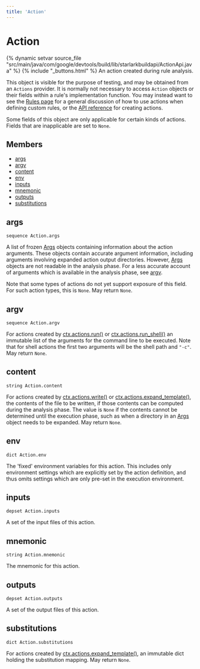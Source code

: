 ```yaml
---
title: 'Action'
---
```


# Action

{% dynamic setvar source_file "src/main/java/com/google/devtools/build/lib/starlarkbuildapi/ActionApi.java" %}
{% include "\_buttons.html" %}
An action created during rule analysis.

This object is visible for the purpose of testing, and may be obtained from an `Actions` provider. It is normally not necessary to access `Action` objects or their fields within a rule's implementation function. You may instead want to see the [Rules page](https://bazel.build/extending/rules#actions) for a general discussion of how to use actions when defining custom rules, or the [API reference](../builtins/actions.html) for creating actions.

Some fields of this object are only applicable for certain kinds of actions. Fields that are inapplicable are set to `None`.

## Members

- [args](#args)
- [argv](#argv)
- [content](#content)
- [env](#env)
- [inputs](#inputs)
- [mnemonic](#mnemonic)
- [outputs](#outputs)
- [substitutions](#substitutions)

## args

``` rule-signature
sequence Action.args
```

A list of frozen [Args](../builtins/Args.html) objects containing information about the action arguments. These objects contain accurate argument information, including arguments involving expanded action output directories. However, [Args](../builtins/Args.html) objects are not readable in the analysis phase. For a less accurate account of arguments which is available in the analysis phase, see [argv](#argv).

Note that some types of actions do not yet support exposure of this field. For such action types, this is `None`.
May return `None`.

## argv

``` rule-signature
sequence Action.argv
```

For actions created by [ctx.actions.run()](../builtins/actions.html#run) or [ctx.actions.run_shell()](../builtins/actions.html#run_shell) an immutable list of the arguments for the command line to be executed. Note that for shell actions the first two arguments will be the shell path and `"-c"`.
May return `None`.

## content

``` rule-signature
string Action.content
```

For actions created by [ctx.actions.write()](../builtins/actions.html#write) or [ctx.actions.expand_template()](../builtins/actions.html#expand_template), the contents of the file to be written, if those contents can be computed during the analysis phase. The value is `None` if the contents cannot be determined until the execution phase, such as when a directory in an [Args](../builtins/Args.html) object needs to be expanded.
May return `None`.

## env

``` rule-signature
dict Action.env
```

The 'fixed' environment variables for this action. This includes only environment settings which are explicitly set by the action definition, and thus omits settings which are only pre-set in the execution environment.

## inputs

``` rule-signature
depset Action.inputs
```

A set of the input files of this action.

## mnemonic

``` rule-signature
string Action.mnemonic
```

The mnemonic for this action.

## outputs

``` rule-signature
depset Action.outputs
```

A set of the output files of this action.

## substitutions

``` rule-signature
dict Action.substitutions
```

For actions created by [ctx.actions.expand_template()](../builtins/actions.html#expand_template), an immutable dict holding the substitution mapping.
May return `None`.
